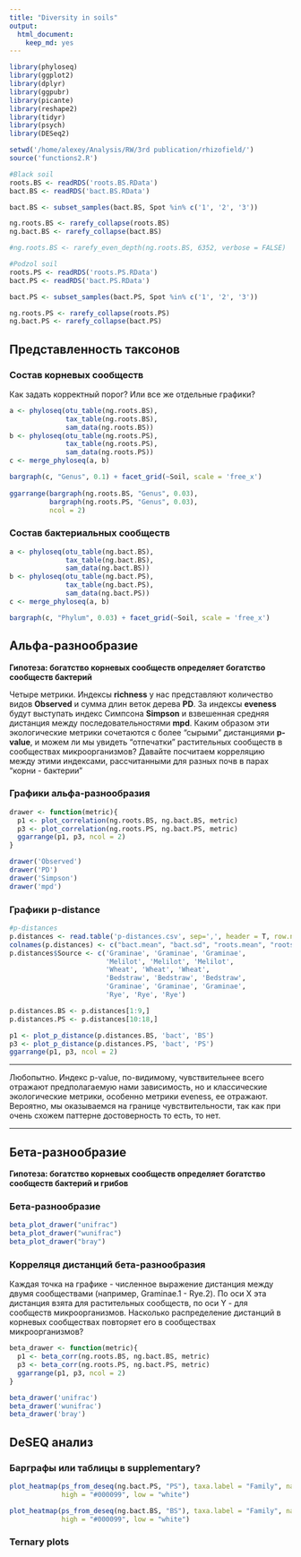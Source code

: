 ```yaml
---
title: "Diversity in soils"
output:
  html_document: 
    keep_md: yes
---
```


```r
library(phyloseq)
library(ggplot2)
library(dplyr)
library(ggpubr)
library(picante)
library(reshape2)
library(tidyr)
library(psych)
library(DESeq2)

setwd('/home/alexey/Analysis/RW/3rd publication/rhizofield/')
source('functions2.R')
```

```r
#Black soil
roots.BS <- readRDS('roots.BS.RData')
bact.BS <- readRDS('bact.BS.RData')

bact.BS <- subset_samples(bact.BS, Spot %in% c('1', '2', '3'))

ng.roots.BS <- rarefy_collapse(roots.BS)
ng.bact.BS <- rarefy_collapse(bact.BS)

#ng.roots.BS <- rarefy_even_depth(ng.roots.BS, 6352, verbose = FALSE)
```

```r
#Podzol soil
roots.PS <- readRDS('roots.PS.RData')
bact.PS <- readRDS('bact.PS.RData')

bact.PS <- subset_samples(bact.PS, Spot %in% c('1', '2', '3'))

ng.roots.PS <- rarefy_collapse(roots.PS)
ng.bact.PS <- rarefy_collapse(bact.PS)
```

## Представленность таксонов

### Состав корневых сообществ

Как задать корректный порог? Или все же отдельные графики?

```r
a <- phyloseq(otu_table(ng.roots.BS),
              tax_table(ng.roots.BS),
              sam_data(ng.roots.BS))
b <- phyloseq(otu_table(ng.roots.PS),
              tax_table(ng.roots.PS),
              sam_data(ng.roots.PS))
c <- merge_phyloseq(a, b)

bargraph(c, "Genus", 0.1) + facet_grid(~Soil, scale = 'free_x')
  
ggarrange(bargraph(ng.roots.BS, "Genus", 0.03),
          bargraph(ng.roots.PS, "Genus", 0.03),
          ncol = 2)

```

### Состав бактериальных сообществ


```r
a <- phyloseq(otu_table(ng.bact.BS),
              tax_table(ng.bact.BS),
              sam_data(ng.bact.BS))
b <- phyloseq(otu_table(ng.bact.PS),
              tax_table(ng.bact.PS),
              sam_data(ng.bact.PS))
c <- merge_phyloseq(a, b)

bargraph(c, "Phylum", 0.03) + facet_grid(~Soil, scale = 'free_x')

```


## Альфа-разнообразие

**Гипотеза: богатство корневых сообществ определяет богатство сообществ бактерий**

Четыре метрики. Индексы **richness** у нас представляют количество видов **Observed** и сумма длин веток дерева **PD**. За индексы **eveness** будут выступать индекс Симпсона **Simpson** и взвешенная средняя дистанция между последовательностями **mpd**.
Каким образом эти экологические метрики сочетаются с более "сырыми" дистанциями **p-value**, и можем ли мы увидеть "отпечатки" растительных сообществ в сообществах микроорганизмов?
Давайте посчитаем корреляцию между этими индексами, рассчитанными для разных почв в парах "корни - бактерии"


### Графики альфа-разнообразия

```r

drawer <- function(metric){
  p1 <- plot_correlation(ng.roots.BS, ng.bact.BS, metric)
  p3 <- plot_correlation(ng.roots.PS, ng.bact.PS, metric)
  ggarrange(p1, p3, ncol = 2)
}

drawer('Observed')
drawer('PD')
drawer('Simpson')
drawer('mpd')
```

### Графики p-distance

```r
#p-distances
p.distances <- read.table('p-distances.csv', sep=',', header = T, row.names = 1)
colnames(p.distances) <- c("bact.mean", "bact.sd", "roots.mean", "roots.sd", "fungi.mean", "fungi.sd")
p.distances$Source <- c('Graminae', 'Graminae', 'Graminae',
                        'Melilot', 'Melilot', 'Melilot',
                        'Wheat', 'Wheat', 'Wheat',
                        'Bedstraw', 'Bedstraw', 'Bedstraw',
                        'Graminae', 'Graminae', 'Graminae',
                        'Rye', 'Rye', 'Rye')

p.distances.BS <- p.distances[1:9,]
p.distances.PS <- p.distances[10:18,]

p1 <- plot_p_distance(p.distances.BS, 'bact', 'BS')
p3 <- plot_p_distance(p.distances.PS, 'bact', 'PS')
ggarrange(p1, p3, ncol = 2)
```

---

Любопытно. Индекс p-value, по-видимому, чувствительнее всего отражают предполагаемую нами зависимость, но и классические экологические метрики, особенно метрики eveness, ее отражают. 
Вероятно, мы оказываемся на границе чувствительности, так как при очень схожем паттерне достоверность то есть, то нет. 

---


## Бета-разнообразие

**Гипотеза: богатство корневых сообществ определяет богатство сообществ бактерий и грибов**

### Бета-разнообразие

```r

beta_plot_drawer("unifrac")
beta_plot_drawer("wunifrac")
beta_plot_drawer("bray")
```


### Корреляця дистанций бета-разнообразия

Каждая точка на графике - численное выражение дистанция между двумя сообществами (например, Graminae.1 - Rye.2). По оси Х эта дистанция взята для растительных сообществ, по оси Y - для сообществ микроорганизмов. Насколько распределение дистанций в корневых сообществах повторяет его в сообществах микроорганизмов?

```r

beta_drawer <- function(metric){
  p1 <- beta_corr(ng.roots.BS, ng.bact.BS, metric)
  p3 <- beta_corr(ng.roots.PS, ng.bact.PS, metric)
  ggarrange(p1, p3, ncol = 2)
}

beta_drawer('unifrac')
beta_drawer('wunifrac')
beta_drawer('bray')
```


## DeSEQ анализ

### Барграфы или таблицы в supplementary?
```r

plot_heatmap(ps_from_deseq(ng.bact.PS, "PS"), taxa.label = "Family", na.value = "white",
             high = "#000099", low = "white")

```

```r
plot_heatmap(ps_from_deseq(ng.bact.BS, "BS"), taxa.label = "Family", na.value = "white",
             high = "#000099", low = "white")
```


### Ternary plots










